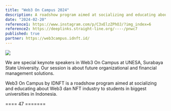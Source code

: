 ```yaml
---
title: "Web3 On Campus 2024"
description: A roadshow program aimed at socializing and educating about Web3 dan NFT industry to students in biggest universities in Indonesia.
date: "2024-02-20"
reference1: https://www.instagram.com/p/C3xElzZPhOJ/?img_index=6
reference2: https://deeplinks.straight-line.org/----/pnwc7
published: true
partner: https://web3campus.idnft.id/
---
```


[![](/images/proj/prof-nota-at-web3-on-campus-2024.jpg)](/images/proj/prof-nota-at-web3-on-campus-2024.jpg)

We are special keynote speakers in Web3 On Campus at UNESA, Surabaya State University. Our session is about future organizational and financial management solutions.

Web3 On Campus by IDNFT is a roadshow program aimed at socializing and educating about Web3 dan NFT industry to students in biggest universities in Indonesia.

<YouTube id="BaQQpKyhlu0" />

==== 47 =======
